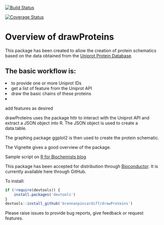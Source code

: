 [![Build Status](https://travis-ci.org/brennanpincardiff/drawProteins.svg?branch=master)](https://travis-ci.org/brennanpincardiff/drawProteins)

[![Coverage Status](https://coveralls.io/repos/github/brennanpincardiff/drawProteins/badge.svg?branch=master)](https://coveralls.io/github/brennanpincardiff/drawProteins?branch=master)

# Overview of drawProteins
This package has been created to allow the creation of protein schematics based on the data obtained from the [Uniprot Protein Database](http://www.uniprot.org/). 

## The basic workflow is:
<li> to provide one or more Uniprot IDs
<li> get a list of feature from the Uniprot API
<li> draw the basic chains of these proteins
<li> add features as desired

drawProteins uses the package httr to interact with the Uniprot API and extract a JSON object into R. The JSON object is used to create a data.table. 

The graphing package ggplot2 is then used to create the protein schematic. 

The Vignette gives a good overview of the package. 

Sample script on [R for Biochemists blog](http://rforbiochemists.blogspot.co.uk/2017/11/using-drawproteins-for-draw-nf-kappab.html)

This package has been accepted for distribution through
[Bioconductor](https://github.com/Bioconductor/Contributions/issues/541).
It is currently available here through GitHub.

To install: 
```r
if (!require(devtools)) {
    install.packages('devtools')
}
devtools::install_github('brennanpincardiff/drawProteins')
```

Please raise issues to provide bug reports, give feedback or request features.  
